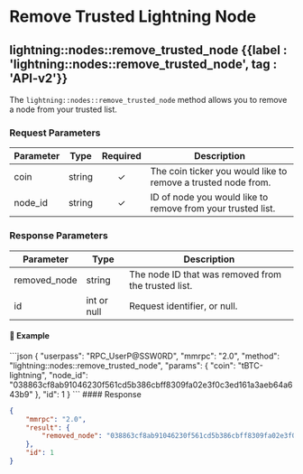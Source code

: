
# Remove Trusted Lightning Node

## lightning::nodes::remove\_trusted\_node {{label : 'lightning::nodes::remove_trusted_node', tag : 'API-v2'}}

The `lightning::nodes::remove_trusted_node` method allows you to remove a node from your trusted list.

### Request Parameters

| Parameter | Type   | Required | Description                                                   |
| --------- | ------ | :------: | ------------------------------------------------------------- |
| coin      | string |     ✓    | The coin ticker you would like to remove a trusted node from. |
| node\_id  | string |     ✓    | ID of node you would like to remove from your trusted list.   |

### Response Parameters

| Parameter     | Type        | Description                                         |
| ------------- | ----------- | --------------------------------------------------- |
| removed\_node | string      | The node ID that was removed from the trusted list. |
| id            | int or null | Request identifier, or null.                        |

#### 📌 Example

<CodeGroup title="lightning::nodes::remove_trusted_node" tag="POST" label="lightning::nodes::remove_trusted_node" mm2MethodDecorate="true">
  ```json
  {
    "userpass": "RPC_UserP@SSW0RD",
    "mmrpc": "2.0",
    "method": "lightning::nodes::remove_trusted_node",
    "params": {
      "coin": "tBTC-lightning",
      "node_id": "038863cf8ab91046230f561cd5b386cbff8309fa02e3f0c3ed161a3aeb64a643b9"
    },
    "id": 1
  }
  ```
</CodeGroup>

<CollapsibleSection expandedText="Hide Response" collapsedText="Show Response">
  #### Response

  ```json
  {
      "mmrpc": "2.0",
      "result": {
          "removed_node": "038863cf8ab91046230f561cd5b386cbff8309fa02e3f0c3ed161a3aeb64a643b9"
      },
      "id": 1
  }
  ```
</CollapsibleSection>
